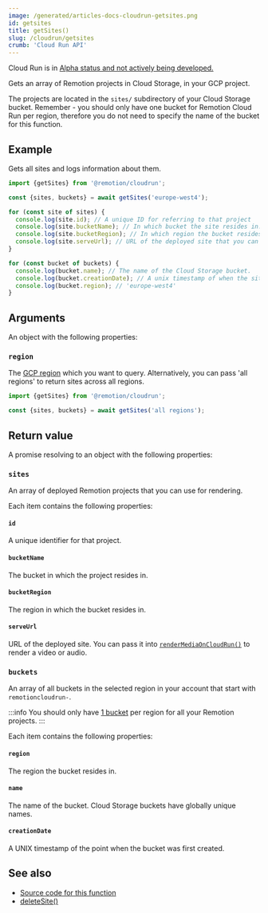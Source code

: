 ```yaml
---
image: /generated/articles-docs-cloudrun-getsites.png
id: getsites
title: getSites()
slug: /cloudrun/getsites
crumb: 'Cloud Run API'
---
```


<ExperimentalBadge>
  <p>
    Cloud Run is in <a href="/docs/cloudrun/status">Alpha status and not actively being developed.</a>
  </p>
</ExperimentalBadge>

Gets an array of Remotion projects in Cloud Storage, in your GCP project.

The projects are located in the `sites/` subdirectory of your Cloud Storage bucket. Remember - you should only have one bucket for Remotion Cloud Run per region, therefore you do not need to specify the name of the bucket for this function.

## Example

Gets all sites and logs information about them.

```ts twoslash
import {getSites} from '@remotion/cloudrun';

const {sites, buckets} = await getSites('europe-west4');

for (const site of sites) {
  console.log(site.id); // A unique ID for referring to that project
  console.log(site.bucketName); // In which bucket the site resides in.
  console.log(site.bucketRegion); // In which region the bucket resides in.
  console.log(site.serveUrl); // URL of the deployed site that you can pass to `renderMediaOnCloudRun()`
}

for (const bucket of buckets) {
  console.log(bucket.name); // The name of the Cloud Storage bucket.
  console.log(bucket.creationDate); // A unix timestamp of when the site was created.
  console.log(bucket.region); // 'europe-west4'
}
```

## Arguments

An object with the following properties:

### `region`

The [GCP region](/docs/cloudrun/region-selection) which you want to query. Alternatively, you can pass 'all regions' to return sites across all regions.

```ts twoslash
import {getSites} from '@remotion/cloudrun';

const {sites, buckets} = await getSites('all regions');
```

## Return value

A promise resolving to an object with the following properties:

### `sites`

An array of deployed Remotion projects that you can use for rendering.

Each item contains the following properties:

#### `id`

A unique identifier for that project.

#### `bucketName`

The bucket in which the project resides in.

#### `bucketRegion`

The region in which the bucket resides in.

#### `serveUrl`

URL of the deployed site. You can pass it into [`renderMediaOnCloudRun()`](/docs/cloudrun/rendermediaoncloudrun) to render a video or audio.

### `buckets`

An array of all buckets in the selected region in your account that start with `remotioncloudrun-`.

:::info
You should only have [1 bucket](/docs/cloudrun/multiple-buckets) per region for all your Remotion projects.
:::

Each item contains the following properties:

#### `region`

The region the bucket resides in.

#### `name`

The name of the bucket. Cloud Storage buckets have globally unique names.

#### `creationDate`

A UNIX timestamp of the point when the bucket was first created.

## See also

- [Source code for this function](https://github.com/remotion-dev/remotion/blob/main/packages/cloudrun/src/api/get-sites.ts)
- [deleteSite()](/docs/cloudrun/deletesite)

